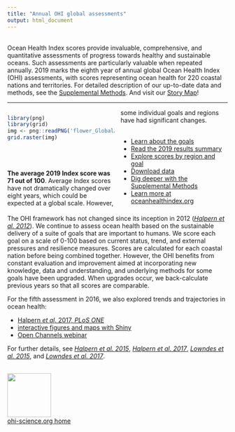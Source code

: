 ```yaml
---
title: "Annual OHI global assessments"
output: html_document
---
```

  
<!---From http://stackoverflow.com/questions/31753897/2-column-section-in-r-markdown:
  Put in your css file or directly in rmarkdown--->
<style>
  .col2 {
    columns: 2 200px;         /* number of columns and width in pixels*/
      -webkit-columns: 2 200px; /* chrome, safari */
      -moz-columns: 2 200px;    /* firefox */
  }
</style>
  
  
<br>
Ocean Health Index scores provide invaluable, comprehensive, and quantitative assessments of progress towards healthy and sustainable oceans. Such assessments are particularly valuable when repeated annually. 2019 marks the eighth year of annual global Ocean Health Index (OHI) assessments, with scores representing ocean health for 220 coastal nations and territories. For detailed description of our up-to-date data and methods, see the [Supplemental Methods](http://htmlpreview.github.io/?https://github.com/OHI-Science/ohi-global/published/documents/methods/Supplement.html). And visit our [Story Map](https://ucsb.maps.arcgis.com/apps/Cascade/index.html?appid=d8f55991dca34d74820c0ea13d8b02e0)!

<!---
<iframe width="100%" height="800px" src="https://ucsb.maps.arcgis.com/apps/Cascade/index.html?appid=d8f55991dca34d74820c0ea13d8b02e0" frameborder="0" scrolling="yes"></iframe>
  --->
  
----

<div class="col2">
```r
library(png)
library(grid)
img <- png::readPNG('flower_GlobalAverage2019.png')
grid.raster(img)
```

<br>
<br>
<br>
**The average 2019 Index score was 71 out of 100**.
Average Index scores have not dramatically changed over eight years, which could be expected at a global scale. However, some individual goals and regions have had significant changes.   
<br> 
  
- [Learn about the goals](http://ohi-science.org/ohi-global/goals)      
- [Read the 2019 results summary](http://htmlpreview.github.io/?https://github.com/OHI-Science/ohi-global/blob/published/yearly_results/global2019/Results/Supplement_Results.html) 
- [Explore scores by region and goal](http://ohi-science.org/ohi-global/scores)    
- [Download data](http://ohi-science.org/ohi-global/download) 
- [Dig deeper with the Supplemental Methods](http://htmlpreview.github.io/?https://github.com/OHI-Science/ohi-global/published/documents/methods/Supplement.html)
- [Learn more at oceanhealthindex.org](http://www.oceanhealthindex.org/)
</div>
  
The OHI framework has not changed since its inception in 2012 ([*Halpern et al. 2012*](http://www.nature.com/nature/journal/v488/n7413/full/nature11397.html)). We continue to assess ocean health based on the sustainable delivery of a suite of goals that are important to humans. We score each goal on a scale of 0-100 based on current status, trend, and external pressures and resilience measures. Scores are calculated for each coastal nation before being combined together. However, the OHI benefits from constant evaluation and improvement aimed at incorporating new knowledge, data and understanding, and underlying methods for some goals have been upgraded. When upgrades occur, we back-calculate previous years so that all scores are comparable. 

For the fifth assessment in 2016, we also explored trends and trajectories in ocean health:

- [Halpern *et al*. 2017, *PLoS ONE*](http://journals.plos.org/plosone/article?id=10.1371/journal.pone.0178267) 
- [interactive figures and maps with Shiny](http://ohi-science.nceas.ucsb.edu/plos_change_in_global_ocean_health/) 
- [Open Channels webinar](https://www.openchannels.org/webinars/2017/drivers-and-implications-change-global-ocean-health-demonstrated-ocean-health-index) 


For further details, see [*Halpern et al. 2015*](http://journals.plos.org/plosone/article?id=10.1371/journal.pone.0117863), [*Halpern et al. 2017*](http://journals.plos.org/plosone/article?id=10.1371/journal.pone.0178267),  [*Lowndes et al. 2015*](https://peerj.com/articles/1503), and [*Lowndes et al. 2017*](https://www.nature.com/articles/s41559-017-0160).
<br>
<br>

[<img src="https://docs.google.com/drawings/d/1633uvIYgsBhiKBddQAaTlvYDJgOK1uiDB6wkooNyhFc/pub?w=576&h=288" width="100px">](http://ohi-science.org)  
[ohi-science.org home](http://ohi-science.org)

<!---Erroring 11/27/17, look into it later [<img src="https://docs.google.com/drawings/d/e/2PACX-1vTi4aqn_mn_ddyY9pSmnvebsJTHLWm-917sVfZorvUdF3lmBXWM6gr3vSYYJ1uEg5Bf3BtaO_j7z-gi/pub?w=288&h=120" width="150px">](http://ohi-science.org)  
[ohi-science.org home](http://ohi-science.org)
--->

